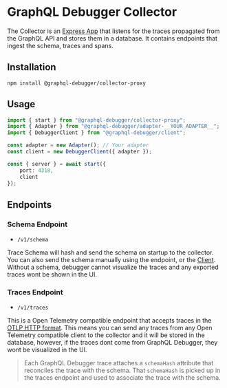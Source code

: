# GraphQL Debugger Collector

The Collector is an [Express App](https://expressjs.com/) that listens for the traces propagated from the GraphQL API and stores them in a database. It contains endpoints that ingest the schema, traces and spans.

## Installation

```
npm install @graphql-debugger/collector-proxy
```

## Usage

```ts
import { start } from "@graphql-debugger/collector-proxy";
import { Adapter } from "@graphql-debugger/adapter-__YOUR_ADAPTER__";
import { DebuggerClient } from "@graphql-debugger/client";

const adapter = new Adapter(); // Your adapter
const client = new DebuggerClient({ adapter });

const { server } = await start({
    port: 4318,
    client
});
```

## Endpoints

### Schema Endpoint
*  `/v1/schema`

Trace Schema will hash and send the schema on startup to the collector. You can also send the schema manually using the endpoint, or the [Client](/docs/packages/client). Without a schema, debugger cannot visualize the traces and any exported traces wont be shown in the UI.


### Traces Endpoint
* `/v1/traces`

This is a Open Telemetry compatible endpoint that accepts traces in the [OTLP HTTP format](https://opentelemetry.io/docs/specs/otlp/#otlphttp). This means you can send any traces from any Open Telemetry compatible client to the collector and it will be stored in the database, however, if the traces dont come from GraphQL Debugger, they wont be visualized in the UI.

> Each GraphQL Debugger trace attaches a `schemaHash` attribute that reconciles the trace with the schema. That `schemaHash` is picked up in the traces endpoint and used to associate the trace with the schema.



